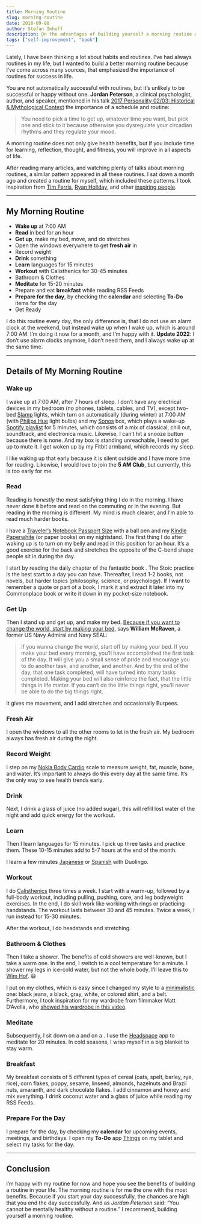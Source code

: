 ```yaml
---
title: Morning Routine
slug: morning-routine
date: 2018-09-08
author: Stefan Imhoff
description: On the advantages of building yourself a morning routine and the details of my morning routine.
tags: ["self-improvement", "book"]
---
```


Lately, I have been thinking a lot about habits and routines. I’ve had always routines in my life, but I wanted to build a better morning routine because I’ve come across many sources, that emphasized the importance of routines for success in life.

You are not automatically successful with routines, but it’s unlikely to be successful or happy without one. **Jordan Peterson**, a clinical psychologist, author, and speaker, mentioned in his talk [2017 Personality 02/03: Historical & Mythological Context](https://youtu.be/HbAZ6cFxCeY?t=1h36m32s) the importance of a schedule and routine:

> You need to pick a time to get up, whatever time you want, but pick one and stick to it because otherwise you dysregulate your circadian rhythms and they regulate your mood.

A morning routine does not only give health benefits, but if you include time for learning, reflection, thought, and fitness, you will improve in all aspects of life.

After reading many articles, and watching plenty of talks about morning routines, a similar pattern appeared in all these routines. I sat down a month ago and created a routine for myself, which included these patterns. I took inspiration from [Tim Ferris](https://youtu.be/LHAyE0UC5I4), [Ryan Holiday](https://ryanholiday.net/my-morning-routine/), and other [inspiring people](https://mymorningroutine.com/routines/).

---

## My Morning Routine

- **Wake up** at 7:00 AM
- **Read** in bed for an hour
- **Get up**, make my bed, move, and do stretches
- Open the windows everywhere to get **fresh air** in
- Record weight
- **Drink** something
- **Learn** languages for 15 minutes
- **Workout** with Calisthenics for 30-45 minutes
- Bathroom & Clothes
- **Meditate** for 15-20 minutes
- Prepare and eat **breakfast** while reading RSS Feeds
- **Prepare for the day**, by checking the **calendar** and selecting **To-Do** items for the day
- Get Ready

I do this routine every day, the only difference is, that I do not use an alarm clock at the weekend, but instead wake up when I wake up, which is around 7:00 AM. I’m doing it now for a month, and I’m happy with it. **Update 2022**: I don’t use alarm clocks anymore, I don’t need them, and I always wake up at the same time.

---

## Details of My Morning Routine

### Wake up

I wake up at 7:00 AM, after 7 hours of sleep. I don’t have any electrical devices in my bedroom (no phones, tablets, cables, and TV), except two-bed [Slamp](https://www.slamp.com/en/products/table/bach-table/) lights, which turn on automatically (during winter) at 7:00 AM (with [Philips Hue](https://www2.meethue.com/) light bulbs) and my [Sonos](https://www.sonos.com) box, which plays a wake-up [Spotify playlist](https://open.spotify.com/user/kogakure/playlist/4w4fnIgjcpUHJibrxJxMtO) for 5 minutes, which consists of a mix of classical, chill out, soundtrack, and electronica music. Likewise, I can’t hit a snooze button because there is none. And my box is standing unreachable, I need to get up to mute it. I get woken up by my Fitbit armband, which records my sleep.

I like waking up that early because it is silent outside and I have more time for reading. Likewise, I would love to join the **5 AM Club**, but currently, this is too early for me.

### Read

Reading is _honestly_ the most satisfying thing I do in the morning. I have never done it before and read on the commuting or in the evening. But reading in the morning is different. My mind is much clearer, and I’m able to read much harder books.

I have a [Traveler’s Notebook Passport Size](https://www.travelers-company.com/products/trnote/starter-kit-passport) with a ball pen and my [Kindle Paperwhite](https://www.amazon.com/dp/B00QJDO0QC?tag=raycastai-20) (or paper books) on my nightstand. The first thing I do after waking up is to turn on my belly and read in this position for an hour. It’s a good exercise for the back and stretches the opposite of the C-bend shape people sit in during the day.

I start by reading the daily chapter of the fantastic book <cite><AffiliateLink asin="1781257655" text="The Daily Stoic" /></cite>. The Stoic practice is the best start to a day you can have. Thereafter, I read 1-2 books, not novels, but harder topics (philosophy, science, or psychology). If I want to remember a quote or part of a book, I mark it and extract it later into my Commonplace book or write it down in my pocket-size notebook.

<Bookshelf>
  <AmazonBook
    asin="1781257655"
    alt="The Daily Stoic: 366 Meditations on Wisdom, Perseverance, and the Art of Living: Featuring new translations of Seneca, Epictetus, and Marcus Aurelius"
  />
</Bookshelf>

### Get Up

Then I stand up and get up, and make my bed. [Because if you want to change the world, start by making your bed](https://youtu.be/3sK3wJAxGfs), says **William McRaven**, a former US Navy Admiral and Navy SEAL:

> If you wanna change the world, start off by making your bed. If you make your bed every morning, you’ll have accomplished the first task of the day. It will give you a small sense of pride and encourage you to do another task, and another, and another. And by the end of the day, that one task completed, will have turned into many tasks completed. Making your bed will also reinforce the fact, that the little things in life matter. If you can’t do the little things right, you’ll never be able to do the big things right.

It gives me movement, and I add stretches and occasionally Burpees.

### Fresh Air

I open the windows to all the other rooms to let in the fresh air. My bedroom always has fresh air during the night.

### Record Weight

I step on my [Nokia Body Cardio](https://www.withings.com/de/de/body-cardio) scale to measure weight, fat, muscle, bone, and water. It’s important to always do this every day at the same time. It’s the only way to see health trends early.

### Drink

Next, I drink a glass of juice (no added sugar), this will refill lost water of the night and add quick energy for the workout.

### Learn

Then I learn languages for 15 minutes. I pick up three tasks and practice them. These 10-15 minutes add to 5-7 hours at the end of the month.

I learn a few minutes [Japanese](https://en.duolingo.com/course/ja/en/Learn-Japanese) or [Spanish](https://en.duolingo.com/course/es/en/Learn-Spanish) with Duolingo.

### Workout

I do [Calisthenics](/calisthenics/) three times a week. I start with a warm-up, followed by a full-body workout, including pulling, pushing, core, and leg bodyweight exercises. In the end, I do skill work like working with rings or practicing handstands. The workout lasts between 30 and 45 minutes. Twice a week, I run instead for 15-30 minutes.

After the workout, I do headstands and stretching.

### Bathroom & Clothes

Then I take a shower. The benefits of cold showers are well-known, but I take a warm one. In the end, I switch to a cool temperature for a minute. I shower my legs in ice-cold water, but not the whole body. I’ll leave this to [Wim Hof](https://youtu.be/OpTG02x6w5o). 😄

I put on my clothes, which is easy since I changed my style to a [minimalistic](/minimalism/) one: black jeans, a black, gray, white, or colored shirt, and a belt. Furthermore, I took inspiration for my wardrobe from filmmaker Matt D’Avella, who [showed his wardrobe in this video](https://youtu.be/DSHsIOIhjJY).

### Meditate

Subsequently, I sit down on a <AffiliateLink asin="B002JJ6UA4" text="meditation mattress" /> and on a <AffiliateLink asin="B01MRX5V3J" text="meditation pillow" />. I use the [Headspace](https://www.headspace.com/) app to meditate for 20 minutes. In cold seasons, I wrap myself in a big blanket to stay warm.

### Breakfast

My breakfast consists of 5 different types of cereal (oats, spelt, barley, rye, rice), corn flakes, poppy, sesame, linseed, almonds, hazelnuts and Brazil nuts, amaranth, and dark chocolate flakes. I add cinnamon and honey and mix everything. I drink coconut water and a glass of juice while reading my RSS Feeds.

### Prepare For the Day

I prepare for the day, by checking my **calendar** for upcoming events, meetings, and birthdays. I open my **To-Do** app [Things](https://culturedcode.com/things/) on my tablet and select my tasks for the day.

---

## Conclusion

I’m happy with my routine for now and hope you see the benefits of building a routine in your life. The morning routine is for me the one with the most benefits. Because if you start your day successfully, the chances are high that you end the day successfully. And as _Jordan Peterson_ said: <q>You cannot be mentally healthy without a routine.</q> I recommend, building yourself a morning routine.
